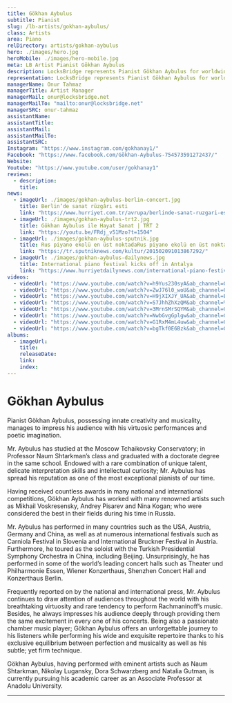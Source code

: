 ```yaml
---
title: Gökhan Aybulus
subtitle: Pianist
slug: /lb-artists/gokhan-aybulus/
class: Artists
area: Piano
relDirectory: artists/gokhan-aybulus
hero: ./images/hero.jpg
heroMobile: ./images/hero-mobile.jpg
meta: LB Artist Pianist Gökhan Aybulus
description: LocksBridge represents Pianist Gökhan Aybulus for worldwide general management.
representation: LocksBridge represents Pianist Gökhan Aybulus for worldwide general management.
managerName: Onur Tahmaz
managerTitle: Artist Manager
managerMail: onur@locksbridge.net
managerMailTo: "mailto:onur@locksbridge.net"
managerSRC: onur-tahmaz
assistantName:
assistantTitle:
assistantMail:
assistantMailTo:
assistantSRC:
Instagram: "https://www.instagram.com/gokhanay1/"
Facebook: "https://www.facebook.com/Gökhan-Aybulus-754573591272437/"
Website:
Youtube: "https://www.youtube.com/user/gokhanay1"
reviews:
  - description:
    title:
news:
  - imageUrl: ./images/gokhan-aybulus-berlin-concert.jpg
    title: Berlin’de sanat rüzgârı esti
    link: "https://www.hurriyet.com.tr/avrupa/berlinde-sanat-ruzgari-esti-41284003"
  - imageUrl: ./images/gokhan-aybulus-trt2.jpg
    title: Gökhan Aybulus ile Hayat Sanat | TRT 2
    link: "https://youtu.be/FRdj_v51Mzo?t=1504"
  - imageUrl: ./images/gokhan-aybulus-sputnik.jpg
    title: Rus piyano ekolü en üst noktadaRus piyano ekolü en üst noktada
    link: "https://tr.sputniknews.com/kultur/201502091013867292/"
  - imageUrl: ./images/gokhan-aybulus-dailynews.jpg
    title: International piano festival kicks off in Antalya
    link: "https://www.hurriyetdailynews.com/international-piano-festival-kicks-off-in-antalya-73958"
videos:
  - videoUrl: "https://www.youtube.com/watch?v=h9Yus230syA&ab_channel=GedikSanat"
  - videoUrl: "https://www.youtube.com/watch?v=ZwJ76l0_woU&ab_channel=GokhanAybulus"
  - videoUrl: "https://www.youtube.com/watch?v=H9jXIXJY_UA&ab_channel=Eski%C5%9FehirESTV"
  - videoUrl: "https://www.youtube.com/watch?v=S7JhhZhXzQM&ab_channel=%C4%B0stanbulK%C3%BClt%C3%BCrSanatVakf%C4%B1"
  - videoUrl: "https://www.youtube.com/watch?v=3MrnSMrSQYM&ab_channel=GokhanAybulus"
  - videoUrl: "https://www.youtube.com/watch?v=NwbGvgGplgw&ab_channel=GokhanAybulus"
  - videoUrl: "https://www.youtube.com/watch?v=G1RxM4mL4uw&ab_channel=GokhanAybulus"
  - videoUrl: "https://www.youtube.com/watch?v=bgTkf0E6Bzk&ab_channel=GokhanAybulus"
albums:
  - imageUrl:
    title:
    releaseDate:
    link:
    index:
---
```

# Gökhan Aybulus

Pianist Gökhan Aybulus, possessing innate creativity and musicality, manages to impress his audience with his virtuosic performances and poetic imagination.

Mr. Aybulus has studied at the Moscow Tchaikovsky Conservatory; in Professor Naum Shtarkman’s class and graduated with a doctorate degree in the same school. Endowed with a rare combination of unique talent, delicate interpretation skills and intellectual curiosity; Mr. Aybulus has spread his reputation as one of the most exceptional pianists of our time.

Having received countless awards in many national and international competitions, Gökhan Aybulus has worked with many renowned artists such as Mikhail Voskresensky, Andrey Pisarev and Nina Kogan; who were considered the best in their fields during his time in Russia.

Mr. Aybulus has performed in many countries such as the USA, Austria, Germany and China, as well as at numerous international festivals such as Carniola Festival in Slovenia and International Bruckner Festival in Austria. Furthermore, he toured as the soloist with the Turkish Presidential Symphony Orchestra in China, including Beijing. Unsurprisingly, he has performed in some of the world’s leading concert halls such as Theater und Philharmonie Essen, Wiener Konzerthaus, Shenzhen Concert Hall and Konzerthaus Berlin.

Frequently reported on by the national and international press, Mr. Aybulus continues to draw attention of audiences throughout the world with his breathtaking virtuosity and rare tendency to perform Rachmaninoff’s music. Besides, he always impresses his audience deeply through providing them the same excitement in every one of his concerts. Being also a passionate chamber music player; Gökhan Aybulus offers an unforgettable journey to his listeners while performing his wide and exquisite repertoire thanks to his exclusive equilibrium between perfection and musicality as well as his subtle; yet firm technique.

Gökhan Aybulus, having performed with eminent artists such as Naum Shtarkman, Nikolay Lugansky, Dora Schwarzberg and Natalia Gutman, is currently pursuing his academic career as an Associate Professor at Anadolu University.

- - -
